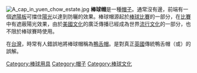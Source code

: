 {{unreferenced|time=2018-06-12T07:41:59+00:00}}
[[File:A_cap_in_yuen_chow_estate.jpg|thumb]]
'''棒球帽'''是一種[[帽子|帽子]]。通常沒有邊，前端有一個[[遮陽板|遮陽板]]可擋住[[陽光|陽光]]以達到防曬的效果。棒球帽源起於[[棒球比賽|棒球比賽]]的一部分，在[[比賽|比賽]]中有遮蔽陽光效果，由於[[美國文化|美國文化]]的廣泛傳播已經成為世界[[流行文化|流行文化]]的一部分，也不限於棒球賽時使用。

在[[台灣|台灣]]，時常有人錯誤地將棒球帽稱為[[鴨舌帽|鴨舌帽]]。是對真正[[英國|英國]]傳統鴨舌帽（{{lang|en|Flat cap}}或{{lang|en|bunnet}}）的誤解。

{{Authority control}}
[[Category:棒球用具|Category:棒球用具]]
[[Category:帽子|Category:帽子]]
[[Category:棒球文化|Category:棒球文化]]